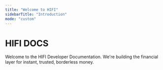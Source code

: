 ```yaml
---
title: "Welcome to HIFI"
sidebarTitle: "Introduction"
mode: "custom"
---
```


<div className="hero-section">
  <div id="flowing-light-container" className="flowing-light-container"></div>
  <div className="hero-content">
    <h1 className="hero-title">HIFI DOCS</h1>
    <p className="hero-description">
      Welcome to the HIFI Developer Documentation. We're building the financial
      layer for instant, trusted, borderless money.
    </p>
    <section className="setup-section">
      <Columns cols={2}>
        <Card
          title="Request access"
          href="https://dashboard.hifibridge.com/request-access"
        ></Card>
        <Card title="Explore the API" href="/docs/overview"></Card>
      </Columns>
    </section>
  </div>
</div>
